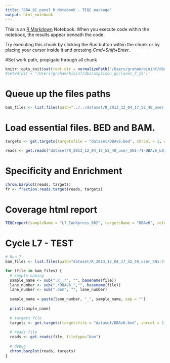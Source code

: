 ```yaml
---
title: "DBA QC panel R Notebook - TEQC package"
output: html_notebook
---
```


This is an [R Markdown](http://rmarkdown.rstudio.com) Notebook. When you execute code within the notebook, the results appear beneath the code. 

Try executing this chunk by clicking the *Run* button within the chunk or by placing your cursor inside it and pressing *Cmd+Shift+Enter*. 

#Set work path, propigate through all chunk
```r
knitr::opts_knit$set(root.dir = normalizePath("/Users/graham/bioinf/dba/amplicon_qc/lanes_7_15/"))
#setwd(dir = "/Users/graham/bioinf/dba/amplicon_qc/lanes_7_15")
```
# Queue up the files paths
```r
bam_files <- list.files(path="../../dataset/R_2013_12_04_17_52_40_user_SN1-71-DBAv6_L07/", pattern="*.bam", full.names = TRUE)

```
# Load essential files. BED and BAM.
```r
targets <- get.targets(targetsfile = "dataset/DBAv6.bed", chrcol = 1, startcol = 2, endcol = 3, zerobased = TRUE, header = TRUE, sep = '\t')

reads <- get.reads("dataset/R_2013_12_04_17_52_40_user_SN1-71-DBAv6_L07/IonXpress_002.R_2013_12_04_17_52_40_user_SN1-71-DBAv6_L07.bam", filetype="bam")
```
# Specificity and Enrichment
```r
chrom.barplot(reads, targets)
fr <- fraction.reads.target(reads, targets)

```
# Coverage html report
```r
TEQCreport(sampleName = "L7_IonXpress_002", targetsName = "DBAv6", referenceName = "hg19", destDir = "R/report2/", reads = reads, targets = targets, genome = "hg19")
```
# Cycle L7 - TEST

```r
# Run 7
bam_files <- list.files(path="dataset/R_2013_12_04_17_52_40_user_SN1-71-DBAv6_L07", pattern="*.bam$", full.names = TRUE)
```

```r
for (file in bam_files) {
  # sample naming
  sample_name <- sub(".R_.*", "", basename(file))
  lane_number <- sub(".*DBAv6_","", basename(file))
  lane_number <- sub(".bam", "", lane_number)
  
  sample_name = paste(lane_number, "_", sample_name, sep = "")
  
  print(sample_name)
  
  # targets file
  targets <- get.targets(targetsfile = "dataset/DBAv6.bed", chrcol = 1, startcol = 2, endcol = 3, zerobased = FALSE, header = TRUE, sep = '\t')
  
  # reads file
  reads <- get.reads(file, filetype="bam")
  
  # debug
  chrom.barplot(reads, targets)
}
```
